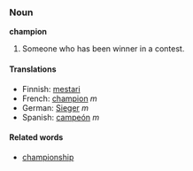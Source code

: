 ===Noun===
'''champion'''
#Someone who has been winner in a contest.

====Translations====
*Finnish: [[mestari]]
*French: [[champion]] ''m''
*German: [[Sieger]] ''m''
*Spanish: [[campeón]] ''m''

====Related words====
*[[championship]]